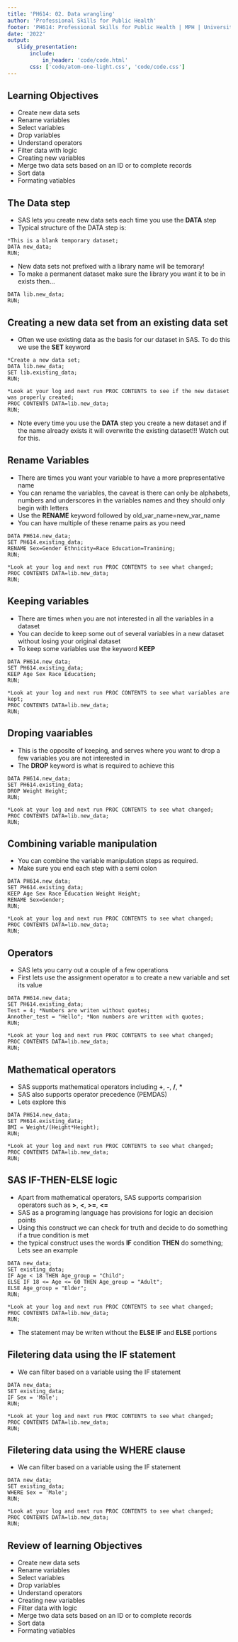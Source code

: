 ```yaml
---
title: 'PH614: 02. Data wrangling'
author: 'Professional Skills for Public Health'
footer: 'PH614: Professional Skills for Public Health | MPH | University of Maryland Baltimore'
date: '2022'
output:
   slidy_presentation:
       include:
           in_header: 'code/code.html'
       css: ['code/atom-one-light.css', 'code/code.css']
---
```


## Learning Objectives  
- Create new data sets  
- Rename variables  
- Select variables 
- Drop variables  
- Understand operators 
- Filter data with logic 
- Creating new variables  
- Merge two data sets based on an ID or to complete records  
- Sort data  
- Formating vatiables 

## The Data step  
- SAS lets you create new data sets each time you use the **DATA** step  
- Typical structure of the DATA step is:
```SAS 
*This is a blank temporary dataset;
DATA new_data;
RUN;
``` 
- New data sets not prefixed with a library name will be temorary! 
- To make a permanent dataset make sure the library you want it to be in exists then...  
```SAS
DATA lib.new_data;
RUN;
```

## Creating a new data set from an existing data set  
- Often we use existing data as the basis for our dataset in SAS. To do this we use the **SET** keyword  
```SAS
*Create a new data set; 
DATA lib.new_data;
SET lib.existing_data;
RUN;

*Look at your log and next run PROC CONTENTS to see if the new dataset was properly created;
PROC CONTENTS DATA=lib.new_data;
RUN;
```
- Note every time you use the **DATA** step you create a new dataset and if the name already exists it will overwrite the existing dataset!!! Watch out for this.  


## Rename Variables  
- There are times you want your variable to have a more prepresentative name  
- You can rename the variables, the caveat is there can only be alphabets, numbers and underscores in the variables names and they should only begin with letters  
- Use the **RENAME** keyword followed by old_var_name=new_var_name 
- You can have multiple of these rename pairs as you need  
```SAS  
DATA PH614.new_data;
SET PH614.existing_data;
RENAME Sex=Gender Ethnicity=Race Education=Tranining; 
RUN;

*Look at your log and next run PROC CONTENTS to see what changed;
PROC CONTENTS DATA=lib.new_data;
RUN;
```  

## Keeping variables  
- There are times when you are not interested in all the variables in a dataset  
- You can decide to keep some out of several variables in a new dataset without losing your original dataset  
- To keep some variables use the keyword **KEEP**  
```SAS  
DATA PH614.new_data;
SET PH614.existing_data;
KEEP Age Sex Race Education;
RUN;

*Look at your log and next run PROC CONTENTS to see what variables are kept;
PROC CONTENTS DATA=lib.new_data;
RUN;
```  

## Droping vaariables  
- This is the opposite of keeping, and serves where you want to drop a few variables you are not interested in  
- The **DROP** keyword is what is required to achieve this  
```SAS  
DATA PH614.new_data;
SET PH614.existing_data;
DROP Weight Height;
RUN;

*Look at your log and next run PROC CONTENTS to see what changed;
PROC CONTENTS DATA=lib.new_data;
RUN;
```  

## Combining variable manipulation  
- You can combine the variable manipulation steps as required.  
- Make sure you end each step with a semi colon  
```SAS  
DATA PH614.new_data;
SET PH614.existing_data;
KEEP Age Sex Race Education Weight Height;
RENAME Sex=Gender;
RUN;

*Look at your log and next run PROC CONTENTS to see what changed;
PROC CONTENTS DATA=lib.new_data;
RUN;
```  

## Operators 
- SAS lets you carry out a couple of a few operations  
- First lets use the assignment operator **=** to create a new variable and set its value 
```SAS 
DATA PH614.new_data;
SET PH614.existing_data;
Test = 4; *Numbers are writen without quotes;
Annother_test = "Hello"; *Non numbers are written with quotes;
RUN;

*Look at your log and next run PROC CONTENTS to see what changed;
PROC CONTENTS DATA=lib.new_data;
RUN;
```

## Mathematical operators  
- SAS supports mathematical operators including **+**, **-**, **/**, **\*** 
- SAS also supports operator precedence (PEMDAS)   
- Lets explore this 
```SAS 
DATA PH614.new_data;
SET PH614.existing_data;
BMI = Weight/(Height*Height); 
RUN;

*Look at your log and next run PROC CONTENTS to see what changed;
PROC CONTENTS DATA=lib.new_data;
RUN;
```

## SAS IF-THEN-ELSE logic  
- Apart from mathematical operators, SAS supports comparision operators such as **>**, **<**, **>=**, **<=**  
- SAS as a programing language has provisions for logic an decision points  
- Using this construct we can check for truth and decide to do something if a true condition is met  
- the typical construct uses the words **IF** condition **THEN** do something; Lets see an example  
```SAS
DATA new_data;
SET existing_data;
IF Age < 18 THEN Age_group = "Child";
ELSE IF 18 <= Age <= 60 THEN Age_group = "Adult";
ELSE Age_group = "Elder";
RUN;

*Look at your log and next run PROC CONTENTS to see what changed;
PROC CONTENTS DATA=lib.new_data;
RUN;
```  
- The statement may be writen without the **ELSE IF** and **ELSE** portions  

## Filetering data using the IF statement    
- We can filter based on a variable using the IF statement  
```SAS
DATA new_data;
SET existing_data;
IF Sex = 'Male';
RUN;

*Look at your log and next run PROC CONTENTS to see what changed;
PROC CONTENTS DATA=lib.new_data;
RUN;
```

## Filetering data using the WHERE clause    
- We can filter based on a variable using the IF statement  
```SAS
DATA new_data;
SET existing_data;
WHERE Sex = 'Male';
RUN;

*Look at your log and next run PROC CONTENTS to see what changed;
PROC CONTENTS DATA=lib.new_data;
RUN;
```

## Review of learning Objectives  
- Create new data sets  
- Rename variables  
- Select variables 
- Drop variables  
- Understand operators 
- Creating new variables  
- Filter data with logic 
- Merge two data sets based on an ID or to complete records  
- Sort data  
- Formating vatiables 